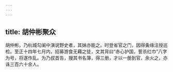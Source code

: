 ```yaml
---
---
---
```

title: 胡仲彬聚众
---




胡仲彬，乃杭城勾阑中演说野史者，其妹亦能之。时登省官之门，因得夤缘注授巡检。至正十四年七月内，招募游食无藉之徒，文其背曰“赤心护国，誓杀红巾”八字为号，将遂作乱。为乃叔首告，搜其书名簿，得三册，才以一册到官，余火之，亦诛三百六十余人。